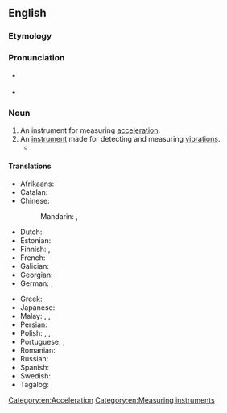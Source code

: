 ==English==
{{wikipedia}}

===Etymology===
{{af|en|accelerate|-o-|-meter}}

===Pronunciation===
* {{a|US}} {{IPA|en|/æk.ˌsɛl.ə.ˈɹɑm.ə.tɚ/|/ɪk.ˌsɛl.ə.ˈɹɑm.ə.tɚ/}}
* {{audio|en|en-us-accelerometer.ogg|Audio (US)}}

===Noun===
{{en-noun}}

# An instrument for measuring [[acceleration]].
# An [[instrument]] made for detecting and measuring [[vibration]]s.
#* {{quote-journal|en|date=2022 March 23|title=Network News: Hitachi on-train track monitoring trial expands to Scottish routes|journal=RAIL|issue=953|page=13|text=Working with NR, ScotRail and Porterbrook, Perpetuum has fitted sensors with gyroscopes and '''accelerometers''' to trains that are already in passenger service.}}

====Translations====
{{trans-top|instrument for measuring acceleration}}
* Afrikaans: {{t|af|versnellingsmeter}}
* Catalan: {{t|ca|acceleròmetre|m}}
* Chinese:
*: Mandarin: {{t+|cmn|加速度計|sc=Hani}}, {{t+|cmn|加速度计|tr=jiāsùdùjì|sc=Hani}}
* Dutch: {{t|nl|versnellingsmeter|m}}
* Estonian: {{t|et|kiirendusandur}}
* Finnish: {{t|fi|kiihtyvyysmittari}}, {{t|fi|akselerometri}}
* French: {{t+|fr|accéléromètre}}
* Galician: {{t|gl|acelerómetro|m}}
* Georgian: {{t|ka|აქსელერომეტრი}}
* German: {{t|de|Beschleunigungssensor|m}}, {{t|de|Beschleunigungsmesser|m}}
{{trans-mid}}
* Greek: {{t+|el|επιταχυνσιόμετρο|n|sc=Grek}}
* Japanese: {{t|ja|加速度計|tr=かそくどけい, kasokudokei|sc=Jpan}}
* Malay: {{t|ms|jangka pecut}}, {{t|ms|meter pecut}}, {{t|ms|akselerometer}}
* Persian: {{t|fa|شتابسنج|tr=šetābsanj}}
* Polish: {{t+|pl|akcelerometr|m}}, {{t+|pl|przyspieszeniomierz|m}}, {{t|pl|przyśpieszeniomierz|m}}
* Portuguese: {{t|pt|acelerómetro|m}} {{qualifier|Portugal}}, {{t|pt|acelerômetro|m}} {{qualifier|Brazil}}
* Romanian: {{t+|ro|accelerometru|n}}
* Russian: {{t+|ru|акселеро́метр|m}}
* Spanish: {{t+|es|acelerómetro|m}}
* Swedish: {{t+|sv|accelerometer|c}}
* Tagalog: {{t|tl|darasigsukat}}
{{trans-bottom}}

[[Category:en:Acceleration]]
[[Category:en:Measuring instruments]]